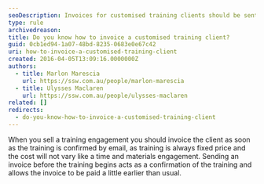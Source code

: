 ```yaml
---
seoDescription: Invoices for customised training clients should be sent promptly upon confirmation of the engagement to confirm the training and facilitate early payment.
type: rule
archivedreason:
title: Do you know how to invoice a customised training client?
guid: 0cb1ed94-1a07-48bd-8235-0683e0e67c42
uri: how-to-invoice-a-customised-training-client
created: 2016-04-05T13:09:16.0000000Z
authors:
  - title: Marlon Marescia
    url: https://ssw.com.au/people/marlon-marescia
  - title: Ulysses Maclaren
    url: https://ssw.com.au/people/ulysses-maclaren
related: []
redirects:
  - do-you-know-how-to-invoice-a-customised-training-client
---
```


When you sell a training engagement you should invoice the client as soon as the training is confirmed by email, as training is always fixed price and the cost will not vary like a time and materials engagement.
Sending an invoice before the training begins acts as a confirmation of the training and allows the invoice to be paid a little earlier than usual.